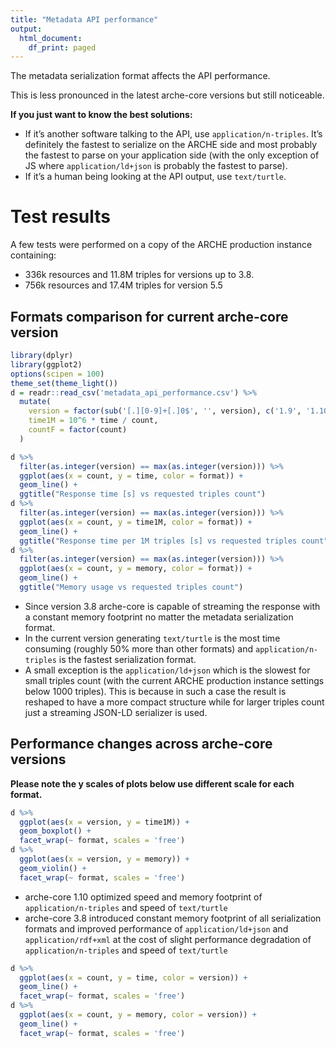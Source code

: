 ```yaml
---
title: "Metadata API performance"
output:
  html_document:
    df_print: paged
---
```


The metadata serialization format affects the API performance.

This is less pronounced in the latest arche-core versions but still noticeable.

**If you just want to know the best solutions:**

* If it's another software talking to the API, use `application/n-triples`. It's definitely the fastest to serialize on the ARCHE side and most probably the fastest to parse on your application side (with the only exception of JS where `application/ld+json` is probably the fastest to parse).
* If it's a human being looking at the API output, use `text/turtle`.

# Test results

A few tests were performed on a copy of the ARCHE production instance containing:

* 336k resources and 11.8M triples for versions up to 3.8.
* 756k resources and 17.4M triples for version 5.5

## Formats comparison for current arche-core version

```r
library(dplyr)
library(ggplot2)
options(scipen = 100)
theme_set(theme_light())
d = readr::read_csv('metadata_api_performance.csv') %>%
  mutate(
    version = factor(sub('[.][0-9]+[.]0$', '', version), c('1.9', '1.10', '2.0', '3.0', '3.4', '3.7', '3.8', '5.5')),
    time1M = 10^6 * time / count,
    countF = factor(count)
  )
```

```r
d %>%
  filter(as.integer(version) == max(as.integer(version))) %>%
  ggplot(aes(x = count, y = time, color = format)) +
  geom_line() +
  ggtitle("Response time [s] vs requested triples count")
d %>%
  filter(as.integer(version) == max(as.integer(version))) %>%
  ggplot(aes(x = count, y = time1M, color = format)) +
  geom_line() +
  ggtitle("Response time per 1M triples [s] vs requested triples count")
d %>%
  filter(as.integer(version) == max(as.integer(version))) %>%
  ggplot(aes(x = count, y = memory, color = format)) +
  geom_line() +
  ggtitle("Memory usage vs requested triples count")
```

* Since version 3.8 arche-core is capable of streaming the response with a constant memory footprint no matter the metadata serialization format.
* In the current version generating `text/turtle` is the most time consuming (roughly 50% more than other formats)
  and `application/n-triples` is the fastest serialization format.
* A small exception is the `application/ld+json` which is the slowest for small triples count
  (with the current ARCHE production instance settings below 1000 triples).
  This is because in such a case the result is reshaped to have a more compact structure while for
  larger triples count just a streaming JSON-LD serializer is used.

## Performance changes across arche-core versions

**Please note the y scales of plots below use different scale for each format.**

```r
d %>%
  ggplot(aes(x = version, y = time1M)) +
  geom_boxplot() +
  facet_wrap(~ format, scales = 'free')
d %>%
  ggplot(aes(x = version, y = memory)) +
  geom_violin() +
  facet_wrap(~ format, scales = 'free')
```

* arche-core 1.10 optimized speed and memory footprint of `application/n-triples` and speed of `text/turtle`
* arche-core 3.8 introduced constant memory footprint of all serialization formats and improved performance of `application/ld+json` and `application/rdf+xml`
  at the cost of slight performance degradation of `application/n-triples` and speed of `text/turtle`

```r
d %>%
  ggplot(aes(x = count, y = time, color = version)) +
  geom_line() +
  facet_wrap(~ format, scales = 'free')
d %>%
  ggplot(aes(x = count, y = memory, color = version)) +
  geom_line() +
  facet_wrap(~ format, scales = 'free')
```



